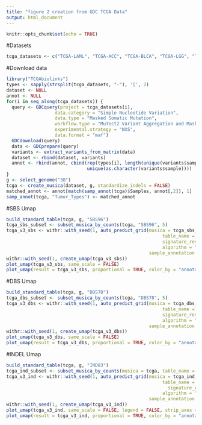 ```yaml
---
title: "figure 2 creation from GDC TCGA Data"
output: html_document
---
```


```r
knitr::opts_chunk$set(echo = TRUE)
```

#Datasets
```r
tcga_datasets <- c("TCGA-LAML", "TCGA-ACC", "TCGA-BLCA", "TCGA-LGG", "TCGA-BRCA", "TCGA-CESC", "TCGA-CHOL", "TCGA-COAD", "TCGA-ESCA", "TCGA-GBM", "TCGA-HNSC", "TCGA-KICH", "TCGA-KIRC", "TCGA-KIRP", "TCGA-LIHC", "TCGA-LUAD", "TCGA-LUSC", "TCGA-DLBC", "TCGA-MESO", "TCGA-OV", "TCGA-PAAD", "TCGA-PCPG", "TCGA-PRAD", "TCGA-READ", "TCGA-SARC", "TCGA-SKCM", "TCGA-STAD", "TCGA-TGCT", "TCGA-THYM", "TCGA-THCA", "TCGA-UCS", "TCGA-UCEC", "TCGA-UVM")
```

#Download data
```r
library("TCGAbiolinks")
types <- sapply(strsplit(tcga_datasets, "-"), '[', 2)
dataset <- NULL
annot <- NULL
for(i in seq_along(tcga_datasets)) {
  query <- GDCquery(project = tcga_datasets[i], 
                  data.category = "Simple Nucleotide Variation", 
                  data.type = "Masked Somatic Mutation", 
                  workflow.type = "MuTect2 Variant Aggregation and Masking",
                  experimental.strategy = "WXS",
                  data.format = "maf")
  GDCdownload(query)
  data <- GDCprepare(query)
  variants <- extract_variants_from_matrix(data)
  dataset <- rbind(dataset, variants)  
  annot <- rbind(annot, cbind(rep(types[i], length(unique(variants$sample))), 
                              unique(as.character(variants$sample))))
}
g <- select_genome("38")
tcga <- create_musica(dataset, g, standardize_indels = FALSE)
matched_annot <- annot[match(samp_annot(tcga)$Samples, annot[,2]), 1]
samp_annot(tcga, "Tumor_Types") <- matched_annot
```

#SBS Umap
```r
build_standard_table(tcga, g, "SBS96")
tcga_sbs_subset <- subset_musica_by_counts(tcga, "SBS96", 5)
tcga_v3_sbs <- withr::with_seed(1, auto_predict_grid(musica = tcga_sbs_subset, 
                                                          table_name = "SBS96", 
                                                          signature_res = cosmic_v3_sbs_sigs_exome, 
                                                          algorithm = "lda",
                                                     sample_annotation = "Tumor_Types"))
withr::with_seed(1, create_umap(tcga_v3_sbs))
plot_umap(tcga_v3_sbs, same_scale = FALSE)
plot_umap(result = tcga_v3_sbs, proportional = TRUE, color_by = "annotation", annotation = "Tumor_Types", add_annotation_labels = TRUE, annotation_text_box = TRUE, annotation_label_size = 6, legend = FALSE, strip_axes = TRUE)
```

#DBS Umap
```r
build_standard_table(tcga, g, "DBS78")
tcga_dbs_subset <- subset_musica_by_counts(tcga, "DBS78", 5)
tcga_v3_dbs <- withr::with_seed(1, auto_predict_grid(musica = tcga_dbs_subset, 
                                                          table_name = "DBS78", 
                                                          signature_res = cosmic_v3_dbs_sigs, 
                                                          algorithm = "lda",
                                                     sample_annotation = "Tumor_Types"))
withr::with_seed(1, create_umap(tcga_v3_dbs))
plot_umap(tcga_v3_dbs, same_scale = FALSE)
plot_umap(result = tcga_v3_dbs, proportional = TRUE, color_by = "annotation", annotation = "Tumor_Types", add_annotation_labels = TRUE, annotation_text_box = TRUE, annotation_label_size = 6, legend = FALSE, strip_axes = TRUE)
```

#INDEL Umap
```r
build_standard_table(tcga, g, "IND83")
tcga_ind_subset <- subset_musica_by_counts(musica = tcga, table_name = "IND83", num_counts = 5)
tcga_v3_ind <- withr::with_seed(1, auto_predict_grid(musica = tcga_ind_subset, 
                                                          table_name = "IND83", 
                                                            signature_res = cosmic_v3_indel_sigs, 
                                                          algorithm = "lda",
                                                     sample_annotation = "Tumor_Types"))
withr::with_seed(1, create_umap(tcga_v3_ind))
plot_umap(tcga_v3_ind, same_scale = FALSE, legend = FALSE, strip_axes = TRUE)
plot_umap(result = tcga_v3_ind, proportional = TRUE, color_by = "annotation", annotation = "Tumor_Types", add_annotation_labels = TRUE, annotation_text_box = TRUE, annotation_label_size = 6, legend = FALSE, strip_axes = TRUE)
```
